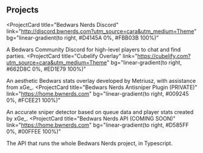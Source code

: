 ## Projects

<ProjectCard
  title="Bedwars Nerds Discord"
  link="http://discord.bwnerds.com?utm_source=cara&utm_medium=Theme"
  bg="linear-gradient(to right, #D4145A 0%, #FBB03B 100%)"
>
  A Bedwars Community Discord for high-level players to chat and find parties.
</ProjectCard>
<ProjectCard
  title="Cubelify Overlay"
  link="https://cubelify.com?utm_source=cara&utm_medium=Theme"
  bg="linear-gradient(to right, #662D8C 0%, #ED1E79 100%)"
>
  An aesthetic Bedwars stats overlay developed by Metriusz, with assistance from xGe_.
</ProjectCard>
<ProjectCard
  title="Bedwars Nerds Antisniper Plugin (PRIVATE)"
  link="https://home.bwnerds.com"
  bg="linear-gradient(to right, #009245 0%, #FCEE21 100%)"
>
  An accurate sniper detector based on queue data and player stats created by xGe_.
</ProjectCard>
<ProjectCard
  title="Bedwars Nerds API (COMING SOON)"
  link="https://home.bwnerds.com"
  bg="linear-gradient(to right, #D585FF 0%, #00FFEE 100%)"
>
  The API that runs the whole Bedwars Nerds project, in Typescript.
</ProjectCard>
